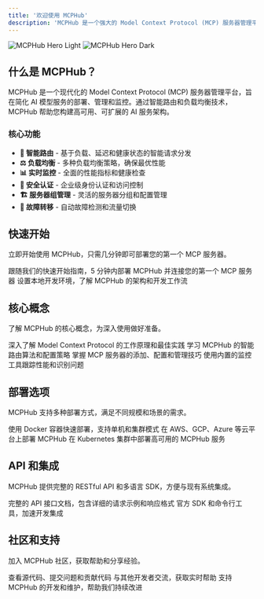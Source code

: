 ```yaml
---
title: '欢迎使用 MCPHub'
description: 'MCPHub 是一个强大的 Model Context Protocol (MCP) 服务器管理平台，提供智能路由、负载均衡和实时监控功能'
---
```


<img className="block dark:hidden" src="/images/hero-light.png" alt="MCPHub Hero Light" />
<img className="hidden dark:block" src="/images/hero-dark.png" alt="MCPHub Hero Dark" />

## 什么是 MCPHub？

MCPHub 是一个现代化的 Model Context Protocol (MCP) 服务器管理平台，旨在简化 AI 模型服务的部署、管理和监控。通过智能路由和负载均衡技术，MCPHub 帮助您构建高可用、可扩展的 AI 服务架构。

### 核心功能

- **🚀 智能路由** - 基于负载、延迟和健康状态的智能请求分发
- **⚖️ 负载均衡** - 多种负载均衡策略，确保最优性能
- **📊 实时监控** - 全面的性能指标和健康检查
- **🔐 安全认证** - 企业级身份认证和访问控制
- **🏗️ 服务器组管理** - 灵活的服务器分组和配置管理
- **🔄 故障转移** - 自动故障检测和流量切换

## 快速开始

立即开始使用 MCPHub，只需几分钟即可部署您的第一个 MCP 服务器。

<CardGroup cols={2}>
  <Card title="5 分钟快速部署" icon="rocket" href="/zh/quickstart">
    跟随我们的快速开始指南，5 分钟内部署 MCPHub 并连接您的第一个 MCP 服务器
  </Card>
  <Card title="开发环境搭建" icon="code" href="/zh/development/getting-started">
    设置本地开发环境，了解 MCPHub 的架构和开发工作流
  </Card>
</CardGroup>

## 核心概念

了解 MCPHub 的核心概念，为深入使用做好准备。

<CardGroup cols={2}>
  <Card title="MCP 协议介绍" icon="network-wired" href="/zh/concepts/mcp-protocol">
    深入了解 Model Context Protocol 的工作原理和最佳实践
  </Card>
  <Card title="智能路由机制" icon="route" href="/zh/features/smart-routing">
    学习 MCPHub 的智能路由算法和配置策略
  </Card>
  <Card title="服务器管理" icon="server" href="/zh/features/server-management">
    掌握 MCP 服务器的添加、配置和管理技巧
  </Card>
  <Card title="监控与分析" icon="chart-line" href="/zh/features/monitoring">
    使用内置的监控工具跟踪性能和识别问题
  </Card>
</CardGroup>

## 部署选项

MCPHub 支持多种部署方式，满足不同规模和场景的需求。

<CardGroup cols={3}>
  <Card title="Docker 部署" icon="docker" href="/zh/configuration/docker-setup">
    使用 Docker 容器快速部署，支持单机和集群模式
  </Card>
  <Card title="云服务部署" icon="cloud" href="/zh/deployment/cloud">
    在 AWS、GCP、Azure 等云平台上部署 MCPHub
  </Card>
  <Card title="Kubernetes" icon="dharmachakra" href="/zh/deployment/kubernetes">
    在 Kubernetes 集群中部署高可用的 MCPHub 服务
  </Card>
</CardGroup>

## API 和集成

MCPHub 提供完整的 RESTful API 和多语言 SDK，方便与现有系统集成。

<CardGroup cols={2}>
  <Card title="API 参考文档" icon="code" href="/zh/api-reference/introduction">
    完整的 API 接口文档，包含详细的请求示例和响应格式
  </Card>
  <Card title="SDK 和工具" icon="toolbox" href="/zh/sdk">
    官方 SDK 和命令行工具，加速开发集成
  </Card>
</CardGroup>

## 社区和支持

加入 MCPHub 社区，获取帮助和分享经验。

<CardGroup cols={2}>
  <Card title="GitHub 仓库" icon="github" href="https://github.com/mcphub/mcphub">
    查看源代码、提交问题和贡献代码
  </Card>
  <Card title="Discord 社区" icon="discord" href="https://discord.gg/mcphub">
    与其他开发者交流，获取实时帮助
  </Card>
  <Card title="Sponsor" icon="heart" href="https://ko-fi.com/samanhappy">
    支持 MCPHub 的开发和维护，帮助我们持续改进
  </Card>
</CardGroup>
